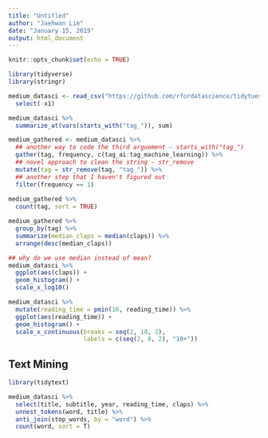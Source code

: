 ```yaml
---
title: "Untitled"
author: "Jaehwan Lim"
date: "January 15, 2019"
output: html_document
---
```


```r
knitr::opts_chunk$set(echo = TRUE)
```

```r
library(tidyverse)
library(stringr)

medium_datasci <- read_csv("https://github.com/rfordatascience/tidytuesday/blob/master/data/2018/2018-12-04/medium_datasci.csv?raw=true") %>% 
  select(-x1)

```

```r
medium_datasci %>% 
  summarize_at(vars(starts_with("tag_")), sum)

medium_gathered <- medium_datasci %>% 
  ## another way to code the third arguement - starts_with("tag_")
  gather(tag, frequency, c(tag_ai:tag_machine_learning)) %>% 
  ## novel approach to clean the string - str_remove
  mutate(tag = str_remove(tag, "tag_")) %>% 
  ## another step that I haven't figured out
  filter(frequency == 1)
  
medium_gathered %>% 
  count(tag, sort = TRUE)

medium_gathered %>% 
  group_by(tag) %>% 
  summarize(median_claps = median(claps)) %>% 
  arrange(desc(median_claps))

## why do we use median instead of mean?
medium_datasci %>% 
  ggplot(aes(claps)) + 
  geom_histogram() + 
  scale_x_log10()

medium_datasci %>% 
  mutate(reading_time = pmin(10, reading_time)) %>% 
  ggplot(aes(reading_time)) + 
  geom_histogram() + 
  scale_x_continuous(breaks = seq(2, 10, 2), 
                     labels = c(seq(2, 8, 2), "10+"))


```
## Text Mining

```r
library(tidytext)

medium_datasci %>% 
  select(title, subtitle, year, reading_time, claps) %>% 
  unnest_tokens(word, title) %>% 
  anti_join(stop_words, by = "word") %>% 
  count(word, sort = T)
  
  
  

```

